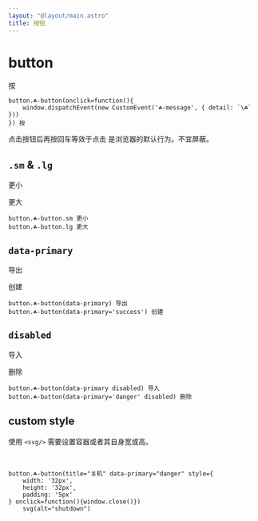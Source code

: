 ```yaml
---
layout: "@layout/main.astro"
title: 按钮
---
```



# button

<T tag="button" class="☘-button" onclick="window.dispatchEvent(new CustomEvent('☘-message', { detail: `\☘` }))">按</T>

```pug
button.☘-button(onclick=function(){
    window.dispatchEvent(new CustomEvent('☘-message', { detail: `\☘` }))
}) 按
```

点击按钮后再按回车等效于点击 是浏览器的默认行为。不宜屏蔽。


## `.sm` & `.lg`

<T tag="button" class="☘-button sm">更小</T>

<T tag="button" class="☘-button lg">更大</T>

```pug
button.☘-button.sm 更小
button.☘-button.lg 更大
```

## `data-primary`

<T tag="button" class="☘-button" data-primary>导出</T>

<T tag="button" class="☘-button" data-primary='success'>创建</T>

```pug
button.☘-button(data-primary) 导出
button.☘-button(data-primary='success') 创建
```


## `disabled`

<T tag="button" class="☘-button" disabled>导入</T>

<T tag="button" class="☘-button" data-primary="danger" disabled>删除</T>

```pug
button.☘-button(data-primary disabled) 导入
button.☘-button(data-primary='danger' disabled) 删除
```

## custom style

使用 `<svg/>` 需要设置容器或者其自身宽或高。

<T tag="button" title="关机" class="☘-button" style="width:32px;height:32px;padding:5px" data-primary="danger" onclick="window.close()">
    <Icon name="interactive-button/outline/poweroff" alt="shutdown"/>
</T>

```pug
button.☘-button(title="关机" data-primary="danger" style={
    width: '32px',
    height: '32px',
    padding: '5px'
} onclick=function(){window.close()})
    svg(alt="shutdown")
```
